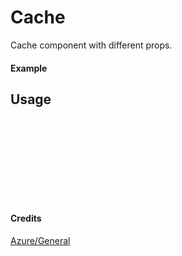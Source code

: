
<Meta of={Cache} title="Azure/General/Cache" />

# Cache

Cache component with different props.

#### Example

<Canvas of={Cache.Primary} />

## Usage

```ts
import { Cache } from "yadl-ui";

const Example = () => {
  return (
      <Cache />
  );
};

export default Example;
```

#### Credits
[Azure/General](https://learn.microsoft.com/en-us/azure/architecture/icons/)
